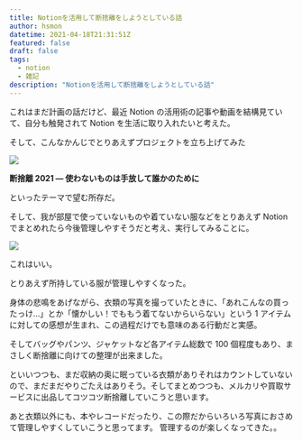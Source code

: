 ```yaml
---
title: Notionを活用して断捨離をしようとしている話
author: hsmon
datetime: 2021-04-18T21:31:51Z
featured: false
draft: false
tags:
  - notion
  - 雑記
description: "Notionを活用して断捨離をしようとしている話"
---
```


これはまだ計画の話だけど、最近 Notion の活用術の記事や動画を結構見ていて、自分も触発されて Notion を生活に取り入れたいと考えた。

そして、こんなかんじでとりあえずプロジェクトを立ち上げてみた

<img src="/assets/images/a-story-about-trying-to-use-notion-to-declutter/1.png" />

**断捨離 2021 — 使わないものは手放して誰かのために**

といったテーマで望む所存だ。

そして、我が部屋で使っていないものや着ていない服などをとりあえず Notion でまとめれたら今後管理しやすそうだと考え、実行してみることに。

<img src="/assets/images/a-story-about-trying-to-use-notion-to-declutter/2.png" />

これはいい。

とりあえず所持している服が管理しやすくなった。

身体の悲鳴をあげながら、衣類の写真を撮っていたときに、「あれこんなの買ったっけ…」とか「懐かしい！でももう着てないからいらない」という 1 アイテムに対しての感想が生まれ、この過程だけでも意味のある行動だと実感。

そしてバッグやパンツ、ジャケットなど各アイテム総数で 100 個程度もあり、まさしく断捨離に向けての整理が出来ました。

といいつつも、まだ収納の奥に眠っている衣類がありそれはカウントしていないので、まだまだやりごたえはありそう。そしてまとめつつも、メルカリや買取サービスに出品してコツコツ断捨離していこうと思います。

あと衣類以外にも、本やレコードだったり、この際だからいろいろ写真におさめて管理しやすくしていこうと思ってます。
管理するのが楽しくなってきた。。
